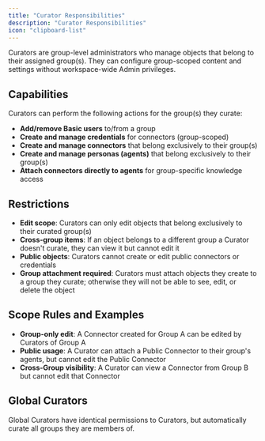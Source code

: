 ```yaml
---
title: "Curator Responsibilities"
description: "Curator Responsibilities"
icon: "clipboard-list"
---
```


Curators are group-level administrators who manage objects that belong to their assigned group(s).
They can configure group-scoped content and settings without workspace-wide Admin privileges.

## Capabilities

Curators can perform the following actions for the group(s) they curate:

- **Add/remove Basic users** to/from a group
- **Create and manage credentials** for connectors (group-scoped)
- **Create and manage connectors** that belong exclusively to their group(s)
- **Create and manage personas (agents)** that belong exclusively to their group(s)
- **Attach connectors directly to agents** for group-specific knowledge access

## Restrictions

- **Edit scope**: Curators can only edit objects that belong exclusively to their curated group(s)
- **Cross-group items**: If an object belongs to a different group a Curator doesn't curate, they can view it
  but cannot edit it
- **Public objects**: Curators cannot create or edit public connectors or credentials
- **Group attachment required**: Curators must attach objects they create to a group they curate; otherwise they will
  not be able to see, edit, or delete the object

## Scope Rules and Examples

- **Group-only edit**: A Connector created for Group A can be edited by Curators of Group A
- **Public usage**: A Curator can attach a Public Connector to their group's agents, but cannot edit the Public Connector
- **Cross-Group visibility**: A Curator can view a Connector from Group B but cannot edit that Connector

## Global Curators

Global Curators have identical permissions to Curators, but automatically curate all groups they are members of.